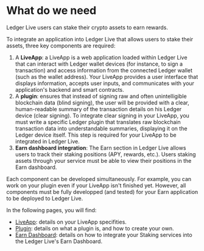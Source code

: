 
# What do we need

Ledger Live users can stake their crypto assets to earn rewards.

To integrate an application into Ledger Live that allows users to stake their assets, three key components are required:

1. A **LiveApp**: a LiveApp is a web application loaded within Ledger Live that can interact with Ledger wallet devices (for instance, to sign a transaction) and access information from the connected Ledger wallet (such as the wallet address). 
Your LiveApp provides a user interface that displays information, accepts user inputs, and communicates with your application's backend and smart contracts.
2. A **plugin**: ensures that instead of signing raw and often unintelligible blockchain data (blind signing), the user will be provided with a clear, human-readable summary of the transaction details on his Ledger device (clear signing). 
To integrate clear signing in your LiveApp, you must write a specific Ledger plugin that translates raw blockchain transaction data into understandable summaries, displaying it on the Ledger device itself. This step is required for your LiveApp to be integrated in Ledger Live.
3. **Earn dashboard integration**: The Earn section in Ledger Live allows users to track their staking positions (APY, rewards, etc.). Users staking assets through your service must be able to view their positions in the Earn dashboard.

<Callout type="info" emoji="ℹ️">
Each component can be developed simultaneously. For example, you can work on your plugin even if your LiveApp isn't finished yet. However, all components must be fully developped (and tested) for your Earn application to be deployed to Ledger Live.
</Callout>

In the following pages, you will find:

- [LiveApp](earn/liveapp): details on your LiveApp specifities.
- [Plugin](earn/plugin): details on what a plugin is, and how to create your own.
- [Earn Dashboard](earn/earn-dashboard): details on how to integrate your Staking services into the Ledger Live's Earn Dashboard.
